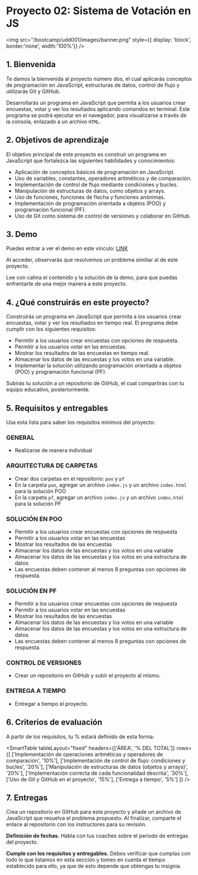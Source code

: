 # Proyecto 02: Sistema de Votación en JS

<img
	src="/bootcamp/udd001/images/banner.png"
	style={{ display: 'block', border:'none', width:'100%'}}
/>
<br/>

## 1. Bienvenida

Te damos la bienvenida al proyecto número dos, el cual aplicarás conceptos de programación en JavaScript, estructuras de datos, control de flujo y utilizarás Git y GitHub.

Desarrollarás un programa en JavaScript que permita a los usuarios crear encuestas, votar y ver los resultados aplicando comandos en terminal. Este programa se podrá ejecutar en el navegador, para visualizarse a través de la consola, enlazado a un archivo `HTML`.

## 2. Objetivos de aprendizaje

El objetivo principal de este proyecto es construir un programa en JavaScript que fortalezca las siguientes habilidades y conocimientos:

- Aplicación de conceptos básicos de programación en JavaScript.
- Uso de variables, constantes, operadores aritméticos y de comparación.
- Implementación de control de flujo mediante condiciones y bucles.
- Manipulación de estructuras de datos, como objetos y arrays.
- Uso de funciones, funciones de flecha y funciones anónimas.
- Implementación de programación orientada a objetos (POO) y programación funcional (PF).
- Uso de Git como sistema de control de versiones y colaborar en GitHub.

## 3. Demo

Puedes entrar a ver el demo en este vínculo: [LINK](demo02)

Al acceder, observarás que resolvemos un problema similiar al de este proyecto.

Lee con calma el contenido y la solución de la demo, para que puedas enfrentarte de una mejor manera a este proyecto.

## 4. ¿Qué construirás en este proyecto?

Construirás un programa en JavaScript que permita a los usuarios crear encuestas, votar y ver los resultados en tiempo real. El programa debe cumplir con los siguientes requisitos:

- Permitir a los usuarios crear encuestas con opciones de respuesta.
- Permitir a los usuarios votar en las encuestas.
- Mostrar los resultados de las encuestas en tiempo real.
- Almacenar los datos de las encuestas y los votos en una variable.
- Implementar la solución utilizando programación orientada a objetos (POO) y programación funcional (PF).

Subirás tu solución a un repositorio de GitHub, el cual compartirás con tu equipo educativo, posteriormente.

## 5. Requisitos y entregables    

Usa esta lista para saber los requisitos mínimos del proyecto:

### GENERAL
- Realizarse de manera individual

### ARQUITECTURA DE CARPETAS

- Crear dos carpetas en el repositorio: `poo` y `pf`
- En la carpeta `poo`, agregar un archivo `index.js` y un archivo `index.html` para la solución POO
- En la carpeta `pf`, agregar un archivo `index.js` y un archivo `index.html` para la solución PF
 
### SOLUCIÓN EN POO
- Permitir a los usuarios crear encuestas con opciones de respuesta
- Permitir a los usuarios votar en las encuestas
- Mostrar los resultados de las encuestas
- Almacenar los datos de las encuestas y los votos en una variable
- Almacenar los datos de las encuestas y los votos en una estructura de datos
- Las encuestas deben contener al menos 8 preguntas con opciones de respuesta.

### SOLUCIÓN EN PF
- Permitir a los usuarios crear encuestas con opciones de respuesta
- Permitir a los usuarios votar en las encuestas
- Mostrar los resultados de las encuestas
- Almacenar los datos de las encuestas y los votos en una variable
- Almacenar los datos de las encuestas y los votos en una estructura de datos
- Las encuestas deben contener al menos 8 preguntas con opciones de respuesta.

### CONTROL DE VERSIONES
- Crear un repositorio en GitHub y subir el proyecto al mismo.

### ENTREGA A TIEMPO
- Entregar a tiempo el proyecto.

## 6. Criterios de evaluación

A partir de los requisitos, tu % estará definido de esta forma:

<SmartTable
	tableLayout="fixed"
	headers={['ÁREA', '% DEL TOTAL']}
	rows={[
		['Implementación de operaciones aritméticas y operadores de comparación', '10%'],
		['Implementación de control de flujo: condiciones y bucles', '20%'],
		['Manipulación de estructuras de datos (objetos y arrays)', '20%'],
		['Implementación correcta de cada funcionalidad descrita', '30%'],
		['Uso de Git y GitHub en el proyecto', '15%'],
		['Entrega a tiempo', '5%']
	]}
/>

## 7. Entregas

Crea un repositorio en GitHub para este proyecto y añade un archivo de JavaScript que resuelva el problema propuesto. Al finalizar, comparte el enlace al repositorio con los instructores para su revisión.

**Definición de fechas.** Habla con tus coaches sobre el periodo de entregas del proyecto.

**Cumple con los requisitos y entregables.** Debes verificar que cumplas con todo lo que listamos en esta sección y tomes en cuenta el tiempo establecido para ello, ya que de esto depende que obtengas tu insignia.